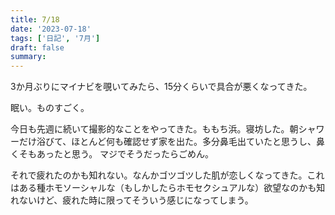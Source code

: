 ```yaml
---
title: 7/18
date: '2023-07-18'
tags: ['日記', '7月']
draft: false
summary: 
---
```

3か月ぶりにマイナビを覗いてみたら、15分くらいで具合が悪くなってきた。


眠い。ものすごく。

今日も先週に続いて撮影的なことをやってきた。ももち浜。寝坊した。朝シャワーだけ浴びて、ほとんど何も確認せず家を出た。多分鼻毛出ていたと思うし、鼻くそもあったと思う。
マジでそうだったらごめん。

それで疲れたのかも知れない。なんかゴツゴツした肌が恋しくなってきた。これはある種ホモソーシャルな（もしかしたらホモセクシュアルな）欲望なのかも知れないけど、疲れた時に限ってそういう感じになってしまう。
